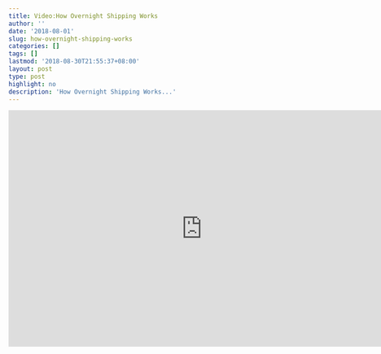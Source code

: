```yaml
---
title: Video:How Overnight Shipping Works
author: ''
date: '2018-08-01'
slug: how-overnight-shipping-works
categories: []
tags: []
lastmod: '2018-08-30T21:55:37+08:00'
layout: post
type: post
highlight: no
description: 'How Overnight Shipping Works...' 
---
```


<iframe width="760" height="465" src="https://www.youtube.com/embed/y3qfeoqErtY" frameborder="0" allow="autoplay; encrypted-media" allowfullscreen></iframe>


